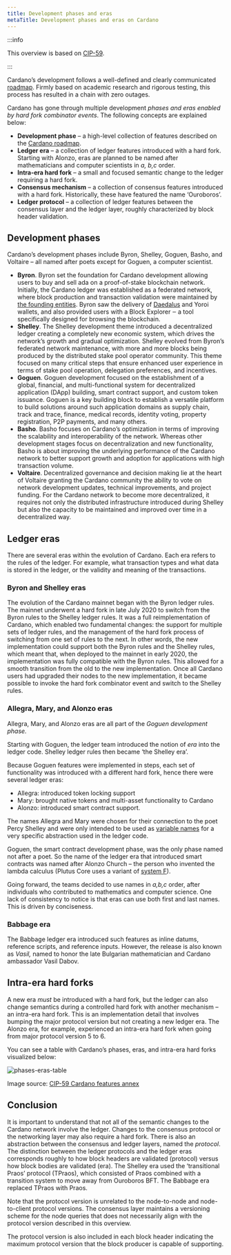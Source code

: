 ```yaml
---
title: Development phases and eras 
metaTitle: Development phases and eras on Cardano
---
```


:::info

This overview is based on [CIP-59](https://cips.cardano.org/cip/CIP-0059).

::: 

Cardano’s development follows a well-defined and clearly communicated [roadmap](https://roadmap.cardano.org/en/). Firmly based on academic research and rigorous testing, this process has resulted in a chain with zero outages.

Cardano has gone through multiple development *phases and eras enabled by hard fork combinator events*. The following concepts are explained below:

- **Development phase** – a high-level collection of features described on the [Cardano roadmap](https://roadmap.cardano.org/en/). 
- **Ledger era** – a collection of ledger features introduced with a hard fork. Starting with Alonzo, eras are planned to be named after mathematicians and computer scientists in *a, b,c* order. 
- **Intra-era hard fork** – a small and focused semantic change to the ledger requiring a hard fork.
- **Consensus mechanism** – a collection of consensus features introduced with a hard fork. Historically, these have featured the name ‘Ouroboros’.
- **Ledger protocol** – a collection of ledger features between the consensus layer and the ledger layer, roughly characterized by block header validation.

## Development phases

Cardano’s development phases include Byron, Shelley, Goguen, Basho, and Voltaire – all named after poets except for Goguen, a computer scientist.

 -   **Byron**. Byron set the foundation for Cardano development allowing users to buy and sell ada on a proof-of-stake blockchain network. Initially, the Cardano ledger was established as a federated network, where block production and transaction validation were maintained by [the founding entities](https://www.essentialcardano.io/article/founding-and-iog-organization). Byron saw the delivery of [Daedalus](https://daedaluswallet.io/) and Yoroi wallets, and also provided users with a Block Explorer ‒ a tool specifically designed for browsing the blockchain.
 -   **Shelley**. The Shelley development theme introduced a decentralized ledger creating a completely new economic system, which drives the network’s growth and gradual optimization. Shelley evolved from Byron’s federated network maintenance, with more and more blocks being produced by the distributed stake pool operator community. This theme focused on many critical steps that ensure enhanced user experience in terms of stake pool operation, delegation preferences, and incentives.
 -   **Goguen**. Goguen development focused on the establishment of a global, financial, and multi-functional system for decentralized application (DApp) building, smart contract support, and custom token issuance. Goguen is a key building block to establish a versatile platform to build solutions around such application domains as supply chain, track and trace, finance, medical records, identity voting, property registration, P2P payments, and many others.
 -   **Basho**. Basho focuses on Cardano’s optimization in terms of improving the scalability and interoperability of the network. Whereas other development stages focus on decentralization and new functionality, Basho is about improving the underlying performance of the Cardano network to better support growth and adoption for applications with high transaction volume.
 - **Voltaire**. Decentralized governance and decision making lie at the heart of Voltaire granting the Cardano community the ability to vote on network development updates, technical improvements, and project funding. For the Cardano network to become more decentralized, it requires not only the distributed infrastructure introduced during Shelley but also the capacity to be maintained and improved over time in a decentralized way.

## Ledger eras

There are several eras within the evolution of Cardano. Each era refers to the rules of the ledger. For example, what transaction types and what data is stored in the ledger, or the validity and meaning of the transactions.

### Byron and Shelley eras

The evolution of the Cardano mainnet began with the Byron ledger rules. The mainnet underwent a hard fork in late July 2020 to switch from the Byron rules to the Shelley ledger rules. It was a full reimplementation of Cardano, which enabled two fundamental changes: the support for multiple sets of ledger rules, and the management of the hard fork process of switching from one set of rules to the next. In other words, the new implementation could support both the Byron rules and the Shelley rules, which meant that, when deployed to the mainnet in early 2020, the implementation was fully compatible with the Byron rules. This allowed for a smooth transition from the old to the new implementation. Once all Cardano users had upgraded their nodes to the new implementation, it became possible to invoke the hard fork combinator event and switch to the Shelley rules.

### Allegra, Mary, and Alonzo eras

Allegra, Mary, and Alonzo eras are all part of the *Goguen development phase.*

Starting with Goguen, the ledger team introduced the notion of *era* into the ledger code. Shelley ledger rules then became ‘the Shelley era’.

Because Goguen features were implemented in steps, each set of functionality was introduced with a different hard fork, hence there were several ledger eras:

- Allegra: introduced token locking support
- Mary: brought native tokens and multi-asset functionality to Cardano
- Alonzo: introduced smart contract support.

The names Allegra and Mary were chosen for their connection to the poet Percy Shelley and were only intended to be used as [variable names](https://github.com/input-output-hk/cardano-ledger/blob/1cbf1fc2bb005a8206e5b5a7cdf44d35baaca455/eras/shelley-ma/impl/src/Cardano/Ledger/Allegra.hs#L40) for a very specific abstraction used in the ledger code.

Goguen, the smart contract development phase, was the only phase named not after a poet. So the name of the ledger era that introduced smart contracts was named after Alonzo Church – the person who invented the lambda calculus (Plutus Core uses a variant of [system F](https://en.wikipedia.org/wiki/System_F)). 

Going forward, the teams decided to use names in *a,b,c* order, after individuals who contributed to mathematics and computer science. One lack of consistency to notice is that eras can use both first and last names. This is driven by conciseness.

### Babbage era

The Babbage ledger era introduced such features as inline datums, reference scripts, and reference inputs. However, the release is also known as *Vasil,* named to honor the late Bulgarian mathematician and Cardano ambassador Vasil Dabov.  

## Intra-era hard forks

A new era *must* be introduced with a hard fork, but the ledger can also change semantics during a controlled hard fork with another mechanism – an intra-era hard fork. This is an implementation detail that involves bumping the major protocol version but not creating a new ledger era. The Alonzo era, for example, experienced an intra-era hard fork when going from major protocol version 5 to 6.

You can see a table with Cardano’s phases, eras, and intra-era hard forks visualized below:

![phases-eras-table](https://ucarecdn.com/17dfdeb2-0f39-4b21-989d-18c64d5494ee/)

Image source: [CIP-59 Cardano features annex](https://github.com/cardano-foundation/CIPs/blob/master/CIP-0059/feature-table.md)

## Conclusion

It is important to understand that not all of the semantic changes to the Cardano network involve the ledger. Changes to the consensus protocol or the networking layer may also require a hard fork. There is also an abstraction between the consensus and ledger layers, named the *protocol*. The distinction between the ledger protocols and the ledger eras corresponds roughly to how block headers are validated (protocol) versus how block bodies are validated (era). The Shelley era used the ‘transitional Praos’ protocol (TPraos), which consisted of Praos combined with a transition system to move away from Ouroboros BFT. The Babbage era replaced TPraos with Praos.

Note that the protocol version is unrelated to the node-to-node and node-to-client protocol versions. The consensus layer maintains a versioning scheme for the node queries that does not necessarily align with the protocol version described in this overview.

The protocol version is also included in each block header indicating the maximum protocol version that the block producer is capable of supporting.
